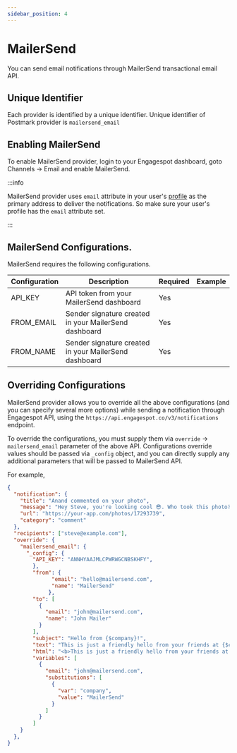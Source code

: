 ```yaml
---
sidebar_position: 4
---
```

# MailerSend

You can send email notifications through MailerSend transactional email API.

## Unique Identifier

Each provider is identified by a unique identifier. Unique identifier of Postmark provider is `mailersend_email`

## Enabling MailerSend

To enable MailerSend provider, login to your Engagespot dashboard, goto Channels -> Email and enable MailerSend.

:::info

MailerSend provider uses `email` attribute in your user's [profile](../../../profile/what-are-user-profiles.mdx) as the primary address to deliver the notifications. So make sure your user's profile has the `email` attribute set.

:::


## MailerSend Configurations.

MailerSend requires the following configurations.

| Configuration | Description                                          | Required | Example        |
| ------------- | ---------------------------------------------------- | -------- | -------------- |
| API_KEY | API token from your MailerSend dashboard | Yes      | 
| FROM_EMAIL | Sender signature created in your MailerSend dashboard                             | Yes      |              |
| FROM_NAME | Sender signature created in your MailerSend dashboard                             | Yes      |              |

## Overriding Configurations

MailerSend provider allows you to override all the above configurations (and you can specify several more options) while sending a notification through Engagespot API, using the `https://api.engagespot.co/v3/notifications` endpoint.

To override the configurations, you must supply them via `override` -> `mailersend_email` parameter of the above API. 
Configurations override values should be passed via `_config` object, and you can directly supply any additional parameters that will be passed to MailerSend API.

For example,

```json
{
  "notification": {
    "title": "Anand commented on your photo",
    "message": "Hey Steve, you're looking cool 😎. Who took this photo?",
    "url": "https://your-app.com/photos/17293739",
    "category": "comment"
  },
  "recipients": ["steve@example.com"],
  "override": {
    "mailersend_email": {
      "_config": {
        "API_KEY": "ANNHYAAJMLCPWRWGCNBSKHFY",
        },
        "from": {
              "email": "hello@mailersend.com",
              "name": "MailerSend"
             },
        "to": [
          {
            "email": "john@mailersend.com",
            "name": "John Mailer"
          }
        ],
        "subject": "Hello from {$company}!",
        "text": "This is just a friendly hello from your friends at {$company}.",
        "html": "<b>This is just a friendly hello from your friends at {$company}.</b>",
        "variables": [
          {
            "email": "john@mailersend.com",
            "substitutions": [
              {
                "var": "company",
                "value": "MailerSend"
              }
            ]
          }
        ]
    }
  },
}
```
